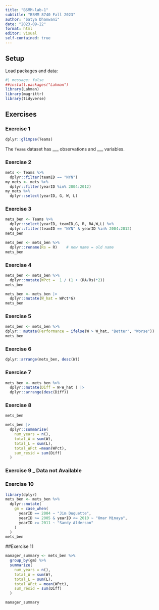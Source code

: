 ```yaml
---
title: "BSMM-lab-1"
subtitle: "BSMM 8740 Fall 2023"
author: "Satya Dhanwani"
date: "2023-09-22"
format: html
editor: visual
self-contained: true
---
```


## Setup

Load packages and data:

```r
#| message: false
##install.packages("Lahman")
library(Lahman)
library(magrittr)
library(tidyverse)
```

## Exercises

### Exercise 1

```r
dplyr::glimpse(Teams)
```

The `Teams` dataset has \_\_\_ observations and \_\_\_ variables.

### Exercise 2

```r
mets <- Teams %>% 
  dplyr::filter(teamID == "NYN")
my_mets <- mets %>% 
  dplyr::filter(yearID %in% 2004:2012)
my_mets %>% 
  dplyr::select(yearID, G, W, L)

```

### Exercise 3

```r
mets_ben <- Teams %>% 
  dplyr::select(yearID, teamID,G, R, RA,W,L) %>%
  dplyr::filter(teamID == "NYN" & yearID %in% 2004:2012)
mets_ben
```

```r
mets_ben <- mets_ben %>% 
  dplyr::rename(Rs = R)    # new name = old name
mets_ben
```

### Exercise 4

```r
mets_ben <- mets_ben %>% 
  dplyr::mutate(WPct =  1 / (1 + (RA/Rs)*2))
mets_ben
```

```r
mets_ben <- mets_ben |>
  dplyr::mutate(W_hat = WPct*G)
mets_ben
```

### Exercise 5

```r
mets_ben <- mets_ben %>%
dplyr:: mutate(Performance = ifelse(W > W_hat, "Better", "Worse"))
mets_ben
```

### Exercise 6

```r
dplyr::arrange(mets_ben, desc(W))
```

### Exercise 7

```r
mets_ben <- mets_ben %>% 
  dplyr::mutate(Diff = W-W_hat ) |>
  dplyr::arrange(desc(Diff))

```

### Exercise 8

```r
mets_ben
```

```r
mets_ben |>
  dplyr::summarise(
    num_years = n(), 
    total_W = sum(W), 
    total_L = sum(L), 
    total_WPct =mean(WPct), 
    sum_resid = sum(Diff)
  )
```

### Exercise 9 \_ Data not Available

### Exercise 10

```r
library(dplyr)
mets_ben <- mets_ben %>%
  dplyr::mutate(
    gm = case_when(
      yearID == 2004 ~ "Jim Duquette",
      yearID >= 2005 & yearID <= 2010 ~ "Omar Minaya",
      yearID >= 2011 ~ "Sandy Alderson"
    )
  )
mets_ben
```

##Exercise 11

```r
 
manager_summary <- mets_ben %>%
  group_by(gm) %>%
  summarize(
    num_years = n(),
    total_W = sum(W),
    total_L = sum(L),
    total_WPct = mean(WPct),
    sum_resid = sum(Diff)
  )
```

```r
manager_summary
```
